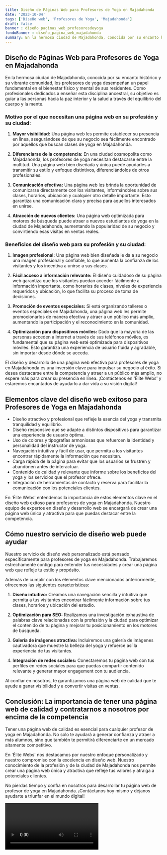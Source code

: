 ```yaml
---
title: Diseño de Páginas Web para Profesores de Yoga en Majadahonda
date: '2023-10-04'
tags: ['Diseño web', 'Profesores de Yoga', 'Majadahonda']
draft: false
banner : diseño_paginas_web_profesoresdeyoga
fondoBanner : diseño_pagina_web_majadahonda
summary: En la hermosa ciudad de Majadahonda, conocida por su encanto histórico y su vibrante comunidad, los profesores de yoga desempeñan un papel fundamental en el bienestar físico y mental de sus residentes. Como profesionales dedicados a enseñar esta disciplina ancestral, su objetivo es guiar a las personas hacia la paz interior y la salud a través del equilibrio del cuerpo y la mente.
---
```


## Diseño de Páginas Web para Profesores de Yoga en Majadahonda

En la hermosa ciudad de Majadahonda, conocida por su encanto histórico y su vibrante comunidad, los profesores de yoga desempeñan un papel fundamental en el bienestar físico y mental de sus residentes. Como profesionales dedicados a enseñar esta disciplina ancestral, su objetivo es guiar a las personas hacia la paz interior y la salud a través del equilibrio del cuerpo y la mente.

### Motivo por el que necesitan una página web en su profesión y su ciudad:

1. **Mayor visibilidad:** Una página web les permite establecer su presencia en línea, asegurándose de que su negocio sea fácilmente encontrado por aquellos que buscan clases de yoga en Majadahonda.

2. **Diferenciarse de la competencia:** En una ciudad cosmopolita como Majadahonda, los profesores de yoga necesitan destacarse entre la multitud. Una página web bien diseñada y única puede ayudarles a transmitir su estilo y enfoque distintivos, diferenciándolos de otros profesionales.

3. **Comunicación efectiva:** Una página web les brinda la oportunidad de comunicarse directamente con los visitantes, informándoles sobre sus clases, horarios, ubicación y cualquier otro detalle importante. Esto garantiza una comunicación clara y precisa para aquellos interesados en unirse.

4. **Atracción de nuevos clientes:** Una página web optimizada para motores de búsqueda puede atraer a nuevos estudiantes de yoga en la ciudad de Majadahonda, aumentando la popularidad de su negocio y convirtiendo esas visitas en ventas reales.

### Beneficios del diseño web para su profesión y su ciudad:

1. **Imagen profesional:** Una página web bien diseñada le da a su negocio una imagen profesional y confiable, lo que aumenta la confianza de los visitantes y los incentiva a unirse a sus clases.

2. **Fácil acceso a información relevante:** El diseño cuidadoso de su página web garantiza que los visitantes puedan acceder fácilmente a información importante, como horarios de clases, niveles de experiencia requeridos y ubicación, lo que facilita su proceso de toma de decisiones.

3. **Promoción de eventos especiales:** Si está organizando talleres o eventos especiales en Majadahonda, una página web les permite promocionarlos de manera efectiva y atraer a un público más amplio, aumentando la participación y el reconocimiento en la comunidad.

4. **Optimización para dispositivos móviles:** Dado que la mayoría de las personas acceden a Internet a través de sus teléfonos móviles, es fundamental que su página web esté optimizada para dispositivos móviles. Esto garantiza una experiencia de usuario fluida y agradable, sin importar desde dónde se acceda.

El diseño y desarrollo de una página web efectiva para profesores de yoga en Majadahonda es una inversión clave para impulsar su negocio al éxito. Si desea destacarse entre la competencia y atraer a un público más amplio, no espere más para crear su presencia en línea. ¡Contáctenos en 'Élite Webs' y estaremos encantados de ayudarlo a dar vida a su visión digital!

<GifSeo />

<Cta />

##  Elementos clave del diseño web exitoso para Profesores de Yoga en Majadahonda

- Diseño atractivo y profesional que refleje la esencia del yoga y transmita tranquilidad y equilibrio.
- Diseño responsive que se adapte a distintos dispositivos para garantizar una experiencia de usuario óptima.
- Uso de colores y tipografías armoniosas que refuercen la identidad y personalidad del instructor de yoga.
- Navegación intuitiva y fácil de usar, que permita a los visitantes encontrar rápidamente la información que necesitan.
- Carga rápida de la página para evitar que los usuarios se frustren y abandonen antes de interactuar.
- Contenido de calidad y relevante que informe sobre los beneficios del yoga y los servicios que el profesor ofrece.
- Integración de herramientas de contacto y reserva para facilitar la comunicación con los potenciales clientes.

En 'Élite Webs' entendemos la importancia de estos elementos clave en el diseño web exitoso para profesores de yoga en Majadahonda. Nuestro equipo de expertos en diseño y desarrollo web se encargará de crear una página web única y atractiva para que puedas destacar entre la competencia.

## Cómo nuestro servicio de diseño web puede ayudar

Nuestro servicio de diseño web personalizado está pensado específicamente para profesores de yoga en Majadahonda. Trabajaremos estrechamente contigo para entender tus necesidades y crear una página web que refleje tu estilo y propósito.

Además de cumplir con los elementos clave mencionados anteriormente, ofrecemos las siguientes características:

1. **Diseño intuitivo:** Creamos una navegación sencilla y intuitiva que permita a tus visitantes encontrar fácilmente información sobre tus clases, horarios y ubicación del estudio.

2. **Optimización para SEO:** Realizamos una investigación exhaustiva de palabras clave relacionadas con la profesión y la ciudad para optimizar el contenido de tu página y mejorar tu posicionamiento en los motores de búsqueda.

3. **Galería de imágenes atractiva:** Incluiremos una galería de imágenes cautivadora que muestre la belleza del yoga y refuerce así la experiencia de tus visitantes.

4. **Integración de redes sociales:** Conectaremos tu página web con tus perfiles en redes sociales para que puedas compartir contenido relevante y generar mayor engagement con tu audiencia.

Al confiar en nosotros, te garantizamos una página web de calidad que te ayude a ganar visibilidad y a convertir visitas en ventas.

## Conclusión: La importancia de tener una página web de calidad y contratarnos a nosotros por encima de la competencia

Tener una página web de calidad es esencial para cualquier profesor de yoga en Majadahonda. No solo te ayudará a generar confianza y atraer a más alumnos, sino que también te permitirá diferenciarte en un mercado altamente competitivo.

En 'Élite Webs' nos destacamos por nuestro enfoque personalizado y nuestro compromiso con la excelencia en diseño web. Nuestro conocimiento de la profesión y de la ciudad de Majadahonda nos permite crear una página web única y atractiva que refleje tus valores y atraiga a potenciales clientes.

No pierdas tiempo y confía en nosotros para desarrollar tu página web de profesor de yoga en Majadahonda. ¡Contáctanos hoy mismo y déjanos ayudarte a triunfar en el mundo digital!

<Video />

<CtaBot job='Profesores de Yoga' city='Majadahonda'/>

<Gmaps query='Majadahonda+españa+maps' />